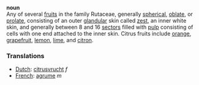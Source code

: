 '''noun'''<br>
Any of several [[fruit]]s in the family Rutaceae, generally [[spherical]], [[oblate]], or [[prolate]], consisting of an outer [[gland]]ular skin called [[zest]], an inner white skin, and generally between 8 and 16 [[sector]]s filled with [[pulp]] consisting of cells with one end attached to the inner skin. Citrus fruits include [[orange]], [[grapefruit]], [[lemon]], [[lime]], and [[citron]].

===Translations===
*[[Dutch]]: [[citrusvrucht]] ''f''
*[[French]]: [[agrume]] ''m''
